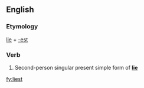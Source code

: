 ==English==

===Etymology===
[[lie]] + [[-est]]

===Verb===
{{infl|en|verb form}}

# {{archaic}} Second-person singular present simple form of '''[[lie]]'''

[[fy:liest]]